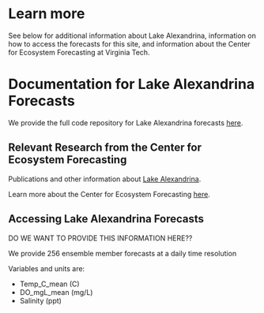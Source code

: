# Learn more

See below for additional information about Lake Alexandrina, information on how to access the forecasts for this site, and information about the Center for Ecosystem Forecasting at Virginia Tech.

# Documentation for Lake Alexandrina Forecasts

We provide the full code repository for Lake Alexandrina forecasts [here](https://github.com/FLARE-forecast/ALEX-forecast-code). 

## Relevant Research from the Center for Ecosystem Forecasting  

Publications and other information about [Lake Alexandrina](https://www.ltreb-reservoirs.org/products/#publications-forecasting-and-modeling).

Learn more about the Center for Ecosystem Forecasting [here](https://ecoforecast.centers.vt.edu/research.html).

## Accessing Lake Alexandrina Forecasts

DO WE WANT TO PROVIDE THIS INFORMATION HERE??

We provide 256 ensemble member forecasts at a daily time resolution

Variables and units are:

-   Temp_C_mean (C)\
-   DO_mgL_mean (mg/L)\
-   Salinity (ppt)\